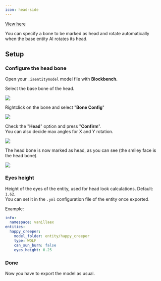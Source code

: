 ```yaml
---
icon: head-side
---
```


[View here](http://youtu.be/A20y3lo3Aic)


You can specify a bone to be marked as head and rotate automatically when the base entity AI rotates its head.

## Setup

### Configure the head bone

Open your `.iaentitymodel` model file with **Blockbench**.

Select the base bone of the head.

![](</assets/images/image (92).png>)

Rightclick on the bone and select "**Bone Config**"

![](</assets/images/image (181).png>)

Check the "**Head**" option and press "**Confirm**".\
You can also decide max angles for X and Y rotation.

![](</assets/images/image (84).png>)

The head bone is now marked as head, as you can see (the smiley face is the head bone).

![](</assets/images/image (79).png>)

### Eyes height

Height of the eyes of the entity, used for head look calculations. Default: `1.62`.\
You can set it in the `.yml` configuration file of the entity once exported.

Example:

```yaml
info:
  namespace: vanillaex
entities:
  happy_creeper:
    model_folder: entity/happy_creeper
    type: WOLF
    can_sun_burn: false
    eyes_height: 0.25
```

### Done

Now you have to export the model as usual.


<Card title="Advanced Method" icon="text" href="/advanced-method"></Card>


